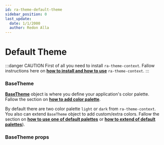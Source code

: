 ```yaml
---
id: ra-theme-default-theme
sidebar_position: 0
last_update:
  date: 1/1/2000
  author: Redon Alla
---
```



# Default Theme

:::danger CAUTION
First of all you need to install `ra-theme-context`.
Fallow instructions here on **[how to install and how to use](/docs/getting-gtarted/setup-ra-theme-provider#installation)** `ra-theme-context`.
:::


### BaseTheme

**[BaseTheme](/docs/getting-gtarted/setup-ra-theme-provider#basetheme)** object is where you define your application's color palette. Fallow the section on **[how to add color palette](/docs/theme/ra-theme-customizing-theme)**.

By default there are two color palette `light` or `dark` from `ra-theme-context`.
You also can extend `BaseTheme` object to add custom/extra colors.
Fallow the section on **[how to use one of default palettes](/docs/getting-gtarted/setup-ra-theme-provider#installation)** or **[how to extend of default palettes](/docs/theme/ra-theme-extend-theme#extend-default-theme)**).


<BaseThemeColors />

### BaseTheme props
<BaseThemePopsTable />

